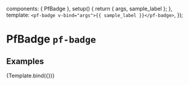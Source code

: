 

  components: { PfBadge },
  setup() {
    return { args, sample_label };
  },
  template: `<pf-badge v-bind="args">{{ sample_label }}</pf-badge>`,
});


<Meta title="Components/Badge" component={PfBadge} />

# PfBadge `pf-badge`

## Examples

<Canvas withSource="open">
  <Story name="Badge" args={{
    sample_label: '24',
  }}>
    {Template.bind({})}
  </Story>
</Canvas>

<ArgsTable story="Badge" />
